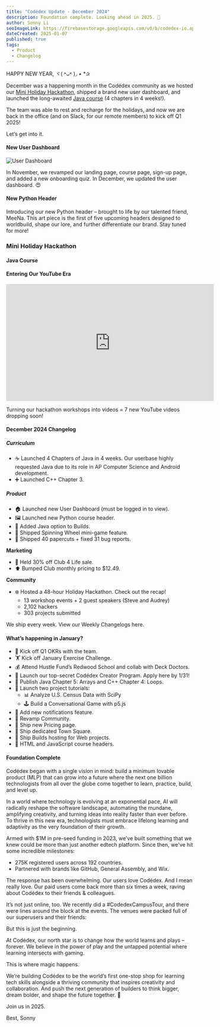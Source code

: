 ```yaml
---
title: "Codédex Update - December 2024"
description: Foundation complete. Looking ahead in 2025. 🚀
author: Sonny Li
seoImageLink: https://firebasestorage.googleapis.com/v0/b/codedex-io.appspot.com/o/blogs%2Fcodedex-update-december-2024%2Fbanner.gif?alt=media&token=09b5ba6f-cd47-465b-9092-475cdc694545
dateCreated: 2025-01-07
published: true
tags:
  - Product
  - Changelog
---
```


HAPPY NEW YEAR, ヾ( ˃ᴗ˂ )◞ • *✰ 

December was a happening month in the Codédex community as we hosted our [Mini Holiday Hackathon](https://www.codedex.io/blog/holiday-hackathon-2024-winners), shipped a brand new user dashboard, and launched the long-awaited [Java course](https://www.codedex.io/java) (4 chapters in 4 weeks!). 

The team was able to rest and recharge for the holidays, and now we are back in the office (and on Slack, for our remote members) to kick off Q1 2025! 

Let’s get into it.

#### New User Dashboard

![User Dashboard](https://i.imgur.com/KvJKv5b.gif)

In November, we revamped our landing page, course page, sign-up page, and added a new onboarding quiz. In December, we updated the user dashboard. 😍

#### New Python Header

Introducing our new Python header – brought to life by our talented friend, MeeNa. This art piece is the first of five upcoming headers designed to worldbuild, shape our lore, and further differentiate our brand. Stay tuned for more!

### Mini Holiday Hackathon


#### Java Course


#### Entering Our YouTube Era

<iframe width="560" height="315" src="https://www.youtube.com/embed/toWMpKZxX1M?si=nicWrjrHZEeCtGut" title="YouTube video player" frameborder="0" allow="accelerometer; autoplay; clipboard-write; encrypted-media; gyroscope; picture-in-picture; web-share" referrerpolicy="strict-origin-when-cross-origin" allowfullscreen></iframe>

Turning our hackathon workshops into videos = 7 new YouTube videos dropping soon!


#### December 2024 Changelog

##### Curriculum

- ☕️ Launched 4 Chapters of Java in 4 weeks. Our userbase highly requested Java due to its role in AP Computer Science and Android development.
- ➕ Launched C++ Chapter 3.

##### Product

- 🏠 Launched new User Dashboard (must be logged in to view).
- 🖼️ Launched new Python course header.
- 🚀 Added Java option to Builds.
- 🎡 Shipped Spinning Wheel mini-game feature.
- 🧹 Shipped 40 papercuts + fixed 31 bug reports.

**Marketing**

- 🤑 Held 30% off Club 4 Life sale.
- ⬆️ Bumped Club monthly pricing to $12.49.

**Community**

- ❄️ Hosted a 48-hour Holiday Hackathon. Check out the recap!
  - 13 workshop events + 2 guest speakers (Steve and Audrey)
  - 2,102 hackers
  - 303 projects submitted

We ship every week. View our Weekly Changelogs here.

#### What’s happening in January?

- 🎯 Kick off Q1 OKRs with the team.
- 🏋️ Kick off January Exercise Challenge.
- 💰 Attend Hustle Fund’s Redwood School and collab with Deck Doctors.
- 🧠 Launch our top-secret Codédex Creator Program. Apply here by 1/31! 
- 📝 Publish Java Chapter 5: Arrays and C++ Chapter 4: Loops.
- 📝 Launch two project tutorials:
  - 📊 Analyze U.S. Census Data with SciPy
  - 🕹️ Build a Conversational Game with p5.js
- 🔔 Add new notifications feature.
- 👯 Revamp Community.
- 💸 Ship new Pricing page.
- 🏡 Ship dedicated Town Square.
- 🚀 Ship Builds hosting for Web projects.
- 🎨 HTML and JavaScript course headers.

#### Foundation Complete

Codédex began with a single vision in mind: build a minimum lovable product (MLP) that can grow into a future where the next one billion technologists from all over the globe come together to learn, practice, build, and level up.

In a world where technology is evolving at an exponential pace, AI will radically reshape the software landscape, automating the mundane, amplifying creativity, and turning ideas into reality faster than ever before. To thrive in this new era, technologists must embrace lifelong learning and adaptivity as the very foundation of their growth.

Armed with $1M in pre-seed funding in 2023, we’ve built something that we knew could be more than just another edtech platform. Since then, we've hit some incredible milestones:
- 275K registered users across 192 countries.
- Partnered with brands like GitHub, General Assembly, and Wix.

The response has been overwhelming. Our users love Codédex. And I mean really love. Our paid users come back more than six times a week, raving about Codédex to their friends & colleagues.

It’s not just online, too. We recently did a #CodedexCampusTour, and there were lines around the block at the events. The venues were packed full of our superusers and their friends:

But this is just the beginning.

At Codédex, our north star is to change how the world learns and plays – forever. We believe in the power of play and the untapped potential where learning intersects with gaming.

This is where magic happens.

We’re building Codédex to be the world’s first one-stop shop for learning tech skills alongside a thriving community that inspires creativity and collaboration. And push the next generation of builders to think bigger, dream bolder, and shape the future together. 🔮

Join us in 2025.

Best,
Sonny
